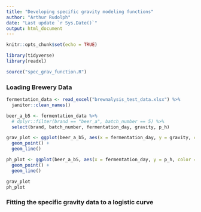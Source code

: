 ```yaml
---
title: "Developing specific gravity modeling functions"
author: "Arthur Rudolph"
date: "Last update `r Sys.Date()`"
output: html_document
---
```


```r
knitr::opts_chunk$set(echo = TRUE)

library(tidyverse)
library(readxl)

source("spec_grav_function.R")
```

### Loading Brewery Data

```r
fermentation_data <- read_excel("brewnalysis_test_data.xlsx") %>%
  janitor::clean_names()

beer_a_b5 <- fermentation_data %>%
  # dplyr::filter(brand == "beer_a", batch_number == 5) %>%
  select(brand, batch_number, fermentation_day, gravity, p_h)

grav_plot <- ggplot(beer_a_b5, aes(x = fermentation_day, y = gravity, color = brand, shape = factor(batch_number))) +
  geom_point() +
  geom_line()

ph_plot <- ggplot(beer_a_b5, aes(x = fermentation_day, y = p_h, color = brand, shape = factor(batch_number))) +
  geom_point() +
  geom_line()

grav_plot
ph_plot

```

### Fitting the specific gravity data to a logistic curve

```r



```

